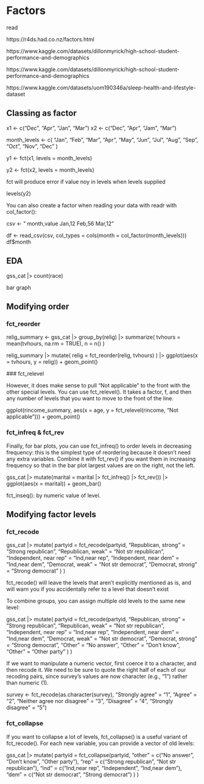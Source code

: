 # Factors

read

https://r4ds.had.co.nz/factors.html

https://www.kaggle.com/datasets/dillonmyrick/high-school-student-performance-and-demographics

https://www.kaggle.com/datasets/dillonmyrick/high-school-student-performance-and-demographics

https://www.kaggle.com/datasets/uom190346a/sleep-health-and-lifestyle-dataset

## Classing as factor

x1 <- c("Dec", "Apr", "Jan", "Mar")
x2 <- c("Dec", "Apr", "Jam", "Mar")

month_levels <- c(
  "Jan", "Feb", "Mar", "Apr", "May", "Jun", 
  "Jul", "Aug", "Sep", "Oct", "Nov", "Dec"
)

y1 <- fct(x1, levels = month_levels)

y2 <- fct(x2, levels = month_levels)

fct will produce error if value noy in levels when levels supplied

levels(y2)



You can also create a factor when reading your data with readr with col_factor():

csv <- "
month,value
Jan,12
Feb,56
Mar,12"

df <- read_csv(csv, col_types = cols(month = col_factor(month_levels)))
df$month



## EDA


gss_cat |>
  count(race)
  
bar graph


## Modifying order


### fct_reorder
relig_summary <- gss_cat |>
  group_by(relig) |>
  summarize(
    tvhours = mean(tvhours, na.rm = TRUE),
    n = n()
  )
  
  relig_summary |>
  mutate(
    relig = fct_reorder(relig, tvhours)
  ) |>
  ggplot(aes(x = tvhours, y = relig)) +
  geom_point()
  
  ### fct_relevel
  
  However, it does make sense to pull “Not applicable” to the front with the other special levels. You can use fct_relevel(). It takes a factor, f, and then any number of levels that you want to move to the front of the line.

ggplot(rincome_summary, aes(x = age, y = fct_relevel(rincome, "Not applicable"))) +
  geom_point()
  
### fct_infreq & fct_rev
  
  Finally, for bar plots, you can use fct_infreq() to order levels in decreasing frequency: this is the simplest type of reordering because it doesn’t need any extra variables. Combine it with fct_rev() if you want them in increasing frequency so that in the bar plot largest values are on the right, not the left.

gss_cat |>
  mutate(marital = marital |> fct_infreq() |> fct_rev()) |>
  ggplot(aes(x = marital)) +
  geom_bar()
	
	
fct_inseq(): by numeric value of level.


  
## Modifying factor levels


### fct_recode
  
  gss_cat |>
  mutate(
    partyid = fct_recode(partyid,
      "Republican, strong"    = "Strong republican",
      "Republican, weak"      = "Not str republican",
      "Independent, near rep" = "Ind,near rep",
      "Independent, near dem" = "Ind,near dem",
      "Democrat, weak"        = "Not str democrat",
      "Democrat, strong"      = "Strong democrat"
    )
  ) 
  
  
  fct_recode() will leave the levels that aren’t explicitly mentioned as is, and will warn you if you accidentally refer to a level that doesn’t exist
  
  
  To combine groups, you can assign multiple old levels to the same new level:

gss_cat |>
  mutate(
    partyid = fct_recode(partyid,
      "Republican, strong"    = "Strong republican",
      "Republican, weak"      = "Not str republican",
      "Independent, near rep" = "Ind,near rep",
      "Independent, near dem" = "Ind,near dem",
      "Democrat, weak"        = "Not str democrat",
      "Democrat, strong"      = "Strong democrat",
      "Other"                 = "No answer",
      "Other"                 = "Don't know",
      "Other"                 = "Other party"
    )
  )
  
  
  
If we want to manipulate a numeric vector, first coerce it to a character, and then recode it. We need to be sure to quote the right half of each of our recoding pairs, since survey’s values are now character (e.g., "1") rather than numeric (1).

survey <- fct_recode(as.character(survey),
                     "Strongly agree" = "1", 
                     "Agree" = "2", 
                     "Neither agree nor disagree" = "3",
                     "Disagree" = "4",
                     "Strongly disagree" = "5")
  
  
### fct_collapse

If you want to collapse a lot of levels, fct_collapse() is a useful variant of fct_recode(). For each new variable, you can provide a vector of old levels:

gss_cat |>
  mutate(
    partyid = fct_collapse(partyid,
      "other" = c("No answer", "Don't know", "Other party"),
      "rep" = c("Strong republican", "Not str republican"),
      "ind" = c("Ind,near rep", "Independent", "Ind,near dem"),
      "dem" = c("Not str democrat", "Strong democrat")
    )
  )
